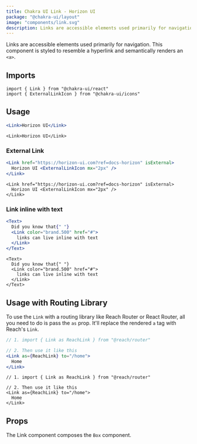 ```yaml
---
title: Chakra UI Link - Horizon UI
package: "@chakra-ui/layout"
image: "components/link.svg"
description: Links are accessible elements used primarily for navigation
---
```


Links are accessible elements used primarily for navigation. This component is
styled to resemble a hyperlink and semantically renders an `<a>`.

## Imports

```tsx
import { Link } from "@chakra-ui/react"
import { ExternalLinkIcon } from "@chakra-ui/icons"
```

## Usage

```jsx
<Link>Horizon UI</Link>
```

```tsx
<Link>Horizon UI</Link>
```

### External Link

```jsx
<Link href="https://horizon-ui.com?ref=docs-horizon" isExternal>
  Horizon UI <ExternalLinkIcon mx="2px" />
</Link>
```

```tsx
<Link href="https://horizon-ui.com?ref=docs-horizon" isExternal>
  Horizon UI <ExternalLinkIcon mx="2px" />
</Link>
```

### Link inline with text

```jsx
<Text>
  Did you know that{" "}
  <Link color="brand.500" href="#">
    links can live inline with text
  </Link>
</Text>
```

```tsx
<Text>
  Did you know that{" "}
  <Link color="brand.500" href="#">
    links can live inline with text
  </Link>
</Text>
```

## Usage with Routing Library

To use the `Link` with a routing library like Reach Router or React Router, all
you need to do is pass the `as` prop. It'll replace the rendered `a` tag with
Reach's `Link`.

```jsx live=false
// 1. import { Link as ReachLink } from "@reach/router"

// 2. Then use it like this
<Link as={ReachLink} to="/home">
  Home
</Link>
```

```tsx live=false
// 1. import { Link as ReachLink } from "@reach/router"

// 2. Then use it like this
<Link as={ReachLink} to="/home">
  Home
</Link>
```

## Props

The Link component composes the `Box` component.

<PropsTable of="Link" />
